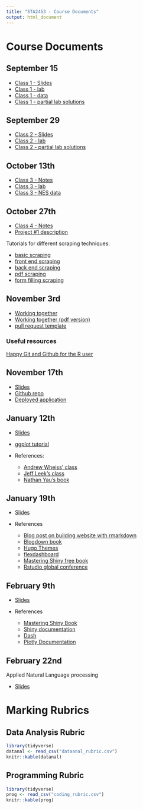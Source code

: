 ```yaml
---
title: "STA2453 - Course Documents"
output: html_document
---
```


# Course Documents

## September 15

- [Class 1 - Slides](lecture-notes-slides-2020/slides/sta2453-2020-lecture1.html)
- [Class 1 - lab](lecture-notes-slides-2020/lab1.html)
- [Class 1 - data](lecture-notes-slides-2020/raw_ed_data.csv)
- [Class 1 - partial lab solutions](lecture-notes-slides-2020/lab1-solution.html)

## September 29

- [Class 2 - Slides](lecture-notes-slides-2020/slides/sta2453-2020-lecture2.html)
- [Class 2 - lab](lecture-notes-slides-2020/lab2.html)
- [Class 2 - partial lab solutions](lecture-notes-slides-2020/lab2-solution.html)

## October 13th

- [Class 3 - Notes](lecture-notes-slides-2020/slides/sta2453-2020-lecture3.html)
- [Class 3 - lab](lecture-notes-slides-2020/lab3.html)
- [Class 3 - NES data](nes_data.csv)

## October 27th

- [Class 4 - Notes](lecture-notes-slides-2020/slides/sta2453-2020-lecture4/rvest_pres.html)
- [Project #1 description](lecture-notes-slides-2020/sta2453_2020_project1.html)

Tutorials for different scraping techniques:

- [basic scraping](lecture-notes-slides-2020/slides/sta2453-2020-lecture4/basic_html.html)
- [front end scraping](lecture-notes-slides-2020/slides/sta2453-2020-lecture4/client_facing_rvest.html)
- [back end scraping](lecture-notes-slides-2020/slides/sta2453-2020-lecture4/server_facing_rvest.html)
- [pdf scraping](lecture-notes-slides-2020/slides/sta2453-2020-lecture4/pdf_scrape.html)
- [form filling scraping](lecture-notes-slides-2020/slides/sta2453-2020-lecture4/form_example.html)


## November 3rd
- [Working together](lecture-notes-slides-2020/slides/working-together.html)
- [Working together (pdf version)](lecture-notes-slides-2020/slides/working-together-pdf.pdf)
- [pull request template](lecture-notes-slides-2020/slides/pull_request_template.md)

### Useful resources

[Happy Git and Github for the R user](https://happygitwithr.com/)

## November 17th

- [Slides](lecture-notes-slides-2020/slides/building your first ML application.pdf)
- [Github repo](https://github.com/dwhdai/house_price_predictor)
- [Deployed application](https://david-dai.shinyapps.io/HomeListingPrice/)

## January 12th

- [Slides](lecture-notes-slides-2020/slides/data-visualization.html)
- [ggplot tutorial](lecture-notes-slides-2020/slides/ggplot-tutorial.html)

- References:
  - [Andrew Wheiss' class](https://datavizm20.classes.andrewheiss.com/)
  - [Jeff Leek's class](https://jhuadvdatasci.substack.com/)
  - [Nathan Yau's book](https://www.amazon.ca/Data-Points-Visualization-Means-Something/dp/111846219X)


## January 19th

- [Slides](lecture-notes-slides-2020/slides/building-communication-material.html)

- References
  - [Blog post on building website with rmarkdown](https://robertmitchellv.com/blog-building-site-with-rmarkdown.html)
  - [Blogdown book](https://bookdown.org/yihui/blogdown/)
  - [Hugo Themes](https://themes.gohugo.io/)
  - [flexdashboard](https://rmarkdown.rstudio.com/flexdashboard/)
  - [Mastering Shiny free book](https://mastering-shiny.org/)
  - [Rstudio global conference](https://rstudio.com/conference/)


## February 9th

- [Slides](lecture-notes-slides-2020/slides/shiny-dash-slides.html)

- References
  - [Mastering Shiny Book](https://mastering-shiny.org/)
  - [Shiny documentation](https://shiny.rstudio.com/)
  - [Dash](https://dash.plotly.com/)
  - [Plotly Documentation](https://plotly.com/python/plotly-fundamentals/)

## February 22nd

Applied Natural Language processing 

- [Slides](lecture-notes-slides-2020/slides/Applied NLP in healthcare - STA2453.pdf)


# Marking Rubrics

## Data Analysis Rubric

```r
library(tidyverse)
datanal <- read_csv("dataanal_rubric.csv")
knitr::kable(datanal)
```

## Programming Rubric

```r
library(tidyverse)
prog <- read_csv("coding_rubric.csv")
knitr::kable(prog)
```



